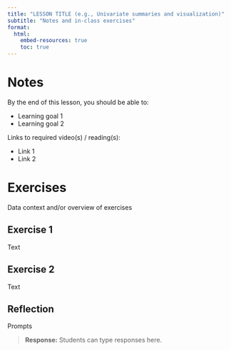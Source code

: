 ```yaml
---
title: "LESSON TITLE (e.g., Univariate summaries and visualization)"
subtitle: "Notes and in-class exercises"
format: 
  html:
    embed-resources: true
    toc: true
---
```


# Notes

By the end of this lesson, you should be able to:

- Learning goal 1
- Learning goal 2

Links to required video(s) / reading(s):

- Link 1
- Link 2

<!-- This section is for any mini-lecture, review material, material to motivate today's lesson, more guided / structured examples than the exercises section below. -->





# Exercises

Data context and/or overview of exercises

## Exercise 1

Text

## Exercise 2

Text

## Reflection

Prompts

> **Response:** Students can type responses here.
